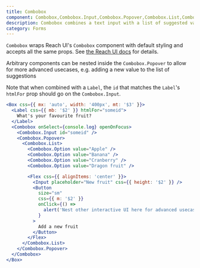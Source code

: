 ```yaml
---
title: Combobox
component: Combobox,Combobox.Input,Combobox.Popover,Combobox.List,Combobox.Option,Combobox.OptionText
description: Combobox combines a text input with a list of suggested values
category: Forms
---
```


`Combobox` wraps Reach UI's `Combobox` component with default styling and accepts all the same props. See [the Reach UI docs](https://reach.tech/combobox/) for details.

Arbitrary components can be nested inside the `Combobox.Popover` to allow for more advanced usecases, e.g. adding a new value to the list of suggestions

Note that when combined with a `Label`, the `id` that matches the `Label`'s `htmlFor` prop should go on the `Combobox.Input`.

```jsx live
<Box css={{ mx: 'auto', width: '400px', mt: '$3' }}>
  <Label css={{ mb: '$2' }} htmlFor="someid">
    What's your favourite fruit?
  </Label>
  <Combobox onSelect={console.log} openOnFocus>
    <Combobox.Input id="someid" />
    <Combobox.Popover>
      <Combobox.List>
        <Combobox.Option value="Apple" />
        <Combobox.Option value="Banana" />
        <Combobox.Option value="Cranberry" />
        <Combobox.Option value="Dragon fruit" />

        <Flex css={{ alignItems: 'center' }}>
          <Input placeholder="New fruit" css={{ height: '$2' }} />
          <Button
            size="sm"
            css={{ m: '$2' }}
            onClick={() =>
              alert('Nest other interactive UI here for advanced usecases')
            }
          >
            Add a new fruit
          </Button>
        </Flex>
      </Combobox.List>
    </Combobox.Popover>
  </Combobox>
</Box>
```
